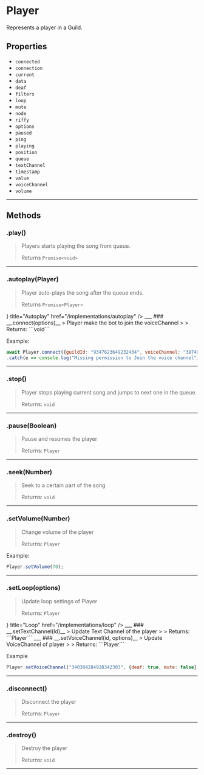 
# __Player__
Represents a player in a Guild.
## __Properties__
- `connected`
- `connection`
- `current`
- `data`
- `deaf`
- `filters`
- `loop`
- `mute`
- `node`
- `riffy`
- `options`
- `paused`
- `ping`
- `playing`
- `position`
- `queue`
- `textChannel`
- `timestamp`
- `value`
- `voiceChannel`
- `volume`
___
## __Methods__
### __.play()__
> Players starts playing the song from queue.
> 
> Returns ```Promise<void>```
___
### __.autoplay(Player)__
> Player auto-plays the song after the queue ends. 
> 
> Returns ```Promise<Player>```

<Cards>
  <Cards.Card icon={<ArrowRightIcon />} title="Autoplay" href="/implementations/autoplay" />
</Cards>
___
### __.connect(options)__
> Player make the bot to join the voiceChannel
> 
> Returns: ```void```

Example:
```js copy
await Player.connect({guildId: "9347623649232434", voiceChannel: "3874928743294712", deaf: true, mute: false})
.catch(e => console.log("Missing permission to Join the voice channel"));
```
____
### __.stop()__
> Player stops playing current song and jumps to next one in the queue.
> 
> Returns: ```void```
____
### __.pause(Boolean)__
> Pause and resumes the player
> 
> Returns: ```Player```
___
### __.seek(Number)__
> Seek to a certain part of the song
> 
> Returns: ```void```
___
### __.setVolume(Number)__
> Change volume of the player
> 
> Returns: ```Player```

Example: 
```js copy
Player.setVolume(70);
```
___
### __.setLoop(options)__
> Update loop settings of Player
> 
> Returns: ```Player```

<Cards>
  <Cards.Card icon={<ArrowRightIcon />} title="Loop" href="/implementations/loop" />
</Cards>
___
### __.setTextChannel(Id)__
> Update Text Channel of the player
> 
> Returns: ```Player```
___
### __.setVoiceChannel(id, options)__
> Update VoiceChannel of player
> 
> Returns: ```Player```

Example
```js copy
Player.setVoiceChannel("340304284928342303", {deaf: true, mute: false});
```
___
### __.disconnect()__
> Disconnect the player
> 
> Returns: ```Player```
___
### __.destroy()__
> Destroy the player
>
> Returns: ```void```
___
